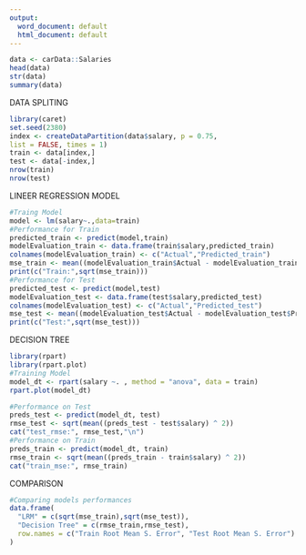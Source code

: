 ---
output:
  word_document: default
  html_document: default
---
```{r}
data <- carData::Salaries
head(data)
str(data)
summary(data)
```

DATA SPLITING

```{r}
library(caret)
set.seed(2380)
index <- createDataPartition(data$salary, p = 0.75,
list = FALSE, times = 1)
train <- data[index,]
test <- data[-index,]
nrow(train)
nrow(test)
```


LINEER REGRESSION MODEL


```{r}
#Traing Model
model <- lm(salary~.,data=train)
#Performance for Train
predicted_train <- predict(model,train)
modelEvaluation_train <- data.frame(train$salary,predicted_train)
colnames(modelEvaluation_train) <- c("Actual","Predicted_train")
mse_train <- mean((modelEvaluation_train$Actual - modelEvaluation_train$Predicted_train)^2)
print(c("Train:",sqrt(mse_train)))
#Performance for Test
predicted_test <- predict(model,test)
modelEvaluation_test <- data.frame(test$salary,predicted_test)
colnames(modelEvaluation_test) <- c("Actual","Predicted_test")
mse_test <- mean((modelEvaluation_test$Actual - modelEvaluation_test$Predicted_test)^2)
print(c("Test:",sqrt(mse_test)))
```

DECISION TREE

```{r}
library(rpart)
library(rpart.plot)
#Training Model
model_dt <- rpart(salary ~. , method = "anova", data = train)
rpart.plot(model_dt)
```

```{r}
#Performance on Test
preds_test <- predict(model_dt, test)
rmse_test <- sqrt(mean((preds_test - test$salary) ^ 2))
cat("test_rmse:", rmse_test,"\n")
#Performance on Train
preds_train <- predict(model_dt, train)
rmse_train <- sqrt(mean((preds_train - train$salary) ^ 2))
cat("train_mse:", rmse_train)
```


COMPARISON
```{r}
#Comparing models performances
data.frame(
  "LRM" = c(sqrt(mse_train),sqrt(mse_test)),
  "Decision Tree" = c(rmse_train,rmse_test),
  row.names = c("Train Root Mean S. Error", "Test Root Mean S. Error")
)
```

